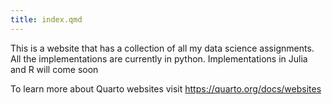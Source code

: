 ```yaml
---
title: index.qmd
---
```


This is a website that has a collection of all my data science assignments. All the implementations are currently in python. Implementations in Julia and R will come soon

To learn more about Quarto websites visit
<https://quarto.org/docs/websites>